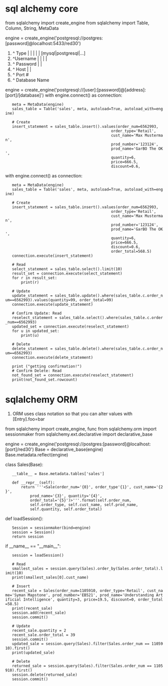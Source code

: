 = sql alchemy core =
from sqlalchemy import create_engine
from sqlalchemy import Table, Column, String, MetaData

engine = create_engine('postgresql://postgres:[password]@localhost:5433/red30')
#                       ^ Type       |         |        |       |    |    [mysql|postgresql|...]
#                                    ^Username |        |       |    |
#                                              ^ Password       |    |
#                                                       ^ Host  |    |
#                                                               ^ Port #
#                                                                    ^ Database Name

engine = create_engine('postgresql://[user]:[password]@[address]:[port]/[database]')
with engine.connect() as connection:
    meta = MetaData(engine)
    sales_table = Table('sales', meta, autoload=True, autoload_with=engine)

    # Create
    insert_statement = sales_table.insert().values(order_num=6562993,
                                                order_type='Retail',
                                                cust_name='Max Musterman',
                                                prod_number='123124',
                                                prod_name='GarBO The OK',
                                                quantity=6,
                                                price=666.5,
                                                discount=0.6,
with engine.connect() as connection:
    meta = MetaData(engine)
    sales_table = Table('sales', meta, autoload=True, autoload_with=engine)

    # Create
    insert_statement = sales_table.insert().values(order_num=6562993,
                                                order_type='Retail',
                                                cust_name='Max Musterman',
                                                prod_number='123124',
                                                prod_name='GarBO The OK',
                                                quantity=6,
                                                price=666.5,
                                                discount=0.6,
                                                order_total=568.5)
    connection.execute(insert_statement)

    # Read
    select_statement = sales_table.select().limit(10)
    result_set = connection.execute(select_statement)
    for r in result_set:
        print(r)

    # Update
    update_statement = sales_table.update().where(sales_table.c.order_num==6562993).values(quantity=99, order_total=99)
    connection.execute(update_statement)

    # Confirm Update: Read
    reselect_statement = sales_table.select().where(sales_table.c.order_num==6562993)
    updated_set = connection.execute(reselect_statement)
    for u in updated_set:
        print(u)

    # Delete
    delete_statement = sales_table.delete().where(sales_table.c.order_num==6562993)
    connection.execute(delete_statement)

    print ("getting confirmation!")
    # Confirm Delete: Read
    not_found_set = connection.execute(reselect_statement)
    print(not_found_set.rowcount)

= sqlalchemy ORM =

# ORM uses class notation so that you can alter values with [Entry].foo=bar

from sqlalchemy import create_engine, func
from sqlalchemy.orm import sessionmaker
from sqlalchemy.ext.declarative import declarative_base



engine = create_engine('postgresql://postgres:[password]@localhost:[port]/red30')
Base = declarative_base(engine)
Base.metadata.reflect(engine)

class Sales(Base):
    __table__ = Base.metadata.tables['sales']

    def __repr__(self):
        return '''<Sale(order_num='{0}', order_type'{1}', cust_name='{2}',
            prod_name='{3}', quantity='{4}',
            order_total='{5}')>'''.format(self.order_num,
            self.order_type, self.cust_name, self.prod_name,
            self.quantity, self.order_total)

def loadSession():
    Session = sessionmaker(bind=engine)
    session = Session()
    return session

if __name__ == "__main__":
    session = loadSession()

    # Read
    smallest_sales = session.query(Sales).order_by(Sales.order_total).limit(10)
    print(smallest_sales[0].cust_name)

    # Insert
    recent_sale = Sales(order_num=1105910, order_type='Retail', cust_name='Syman Mapstone', prod_number='EB521', prod_name='Understanding Artificial Intelligence', quantity=3, price=19.5, discount=0, order_total=58.5)
    print(recent_sale)
    session.add(recent_sale)
    session.commit()

    # Update
    recent_sale.quantity = 2
    recent_sale.order_total = 39
    session.commit()
    updated_sale = session.query(Sales).filter(Sales.order_num == 1105910).first()
    print(updated_sale)

    # Delete
    returned_sale = session.query(Sales).filter(Sales.order_num == 1105910).first()
    session.delete(returned_sale)
    session.commit()




